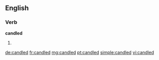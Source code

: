==English==

===Verb===
'''candled'''

# {{past of|candle}}

[[de:candled]]
[[fr:candled]]
[[mg:candled]]
[[pt:candled]]
[[simple:candled]]
[[vi:candled]]